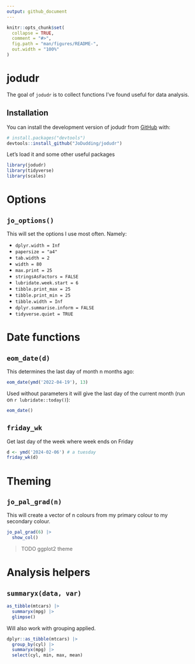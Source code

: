 ```yaml
---
output: github_document
---
```


<!-- README.md is generated from README.Rmd. Please edit that file -->

```r
knitr::opts_chunk$set(
  collapse = TRUE,
  comment = "#>",
  fig.path = "man/figures/README-",
  out.width = "100%"
)
```

# jodudr

<!-- badges: start -->
<!-- badges: end -->

The goal of `jodudr` is to collect functions I've found useful for data analysis.

## Installation

You can install the development version of jodudr from [GitHub](https://github.com/) with:

``` r
# install.packages("devtools")
devtools::install_github("JoDudding/jodudr")
```
Let's load it and some other useful packages

```r
library(jodudr)
library(tidyverse)
library(scales)
```

# Options

## `jo_options()`

This will set the options I use most often. Namely:

- `dplyr.width = Inf`
- `papersize = "a4"`
- `tab.width = 2`
- `width = 80`
- `max.print = 25`
- `stringsAsFactors = FALSE`
- `lubridate.week.start = 6`
- `tibble.print_max = 25`
- `tibble.print_min = 25`
- `tibble.width = Inf`
- `dplyr.summarise.inform = FALSE`
- `tidyverse.quiet = TRUE`

# Date functions

## `eom_date(d)`

This determines the last day of month n months ago:

```r
eom_date(ymd('2022-04-19'), 13)
```

Used without parameters it will give the last day of the current month (run on 
`r lubridate::today()`):
```r
eom_date()
```

## `friday_wk`

Get last day of the week where week ends on Friday

```r
d <- ymd('2024-02-06') # a tuesday
friday_wk(d)
```

# Theming

## `jo_pal_grad(n)`

This will create a vector of n colours from my primary colour to my secondary colour.

```r
jo_pal_grad(6) |> 
  show_col()
```

> TODO ggplot2 theme

# Analysis helpers

## `summaryx(data, var)`

```r
as_tibble(mtcars) |> 
  summaryx(mpg) |> 
  glimpse()
```
Will also work with grouping applied.

```r
dplyr::as_tibble(mtcars) |> 
  group_by(cyl) |> 
  summaryx(mpg) |> 
  select(cyl, min, max, mean)
```

